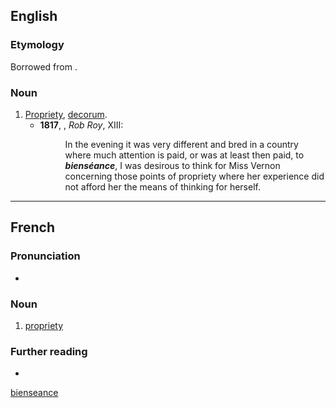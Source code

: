 ==English==

===Etymology===
Borrowed from {{bor|en|fr|bienséance|notext=1}}.

===Noun===
{{en-noun|-}}

# [[propriety|Propriety]], [[decorum]].
#* '''1817''', {{w|Walter Scott}}, ''Rob Roy'', XIII:
#*: In the evening it was very different and bred in a country where much attention is paid, or was at least then paid, to '''''bienséance''''', I was desirous to think for Miss Vernon concerning those points of propriety where her experience did not afford her the means of thinking for herself.

[[Category:English terms spelled with É|bienseance]]

----

==French==

===Pronunciation===
* {{rhymes|ɑ̃s|lang=fr}}

===Noun===
{{fr-noun|f}}

# [[propriety]]

===Further reading===
* {{R:TLFi}}